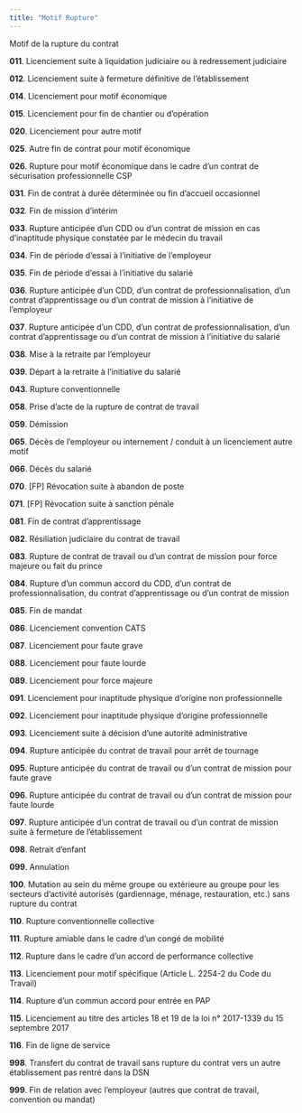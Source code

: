 ```yaml
---
title: "Motif Rupture"
---
```


Motif de la rupture du contrat

**011**. Licenciement suite à liquidation judiciaire ou à redressement judiciaire

**012**. Licenciement suite à fermeture définitive de l'établissement

**014**. Licenciement pour motif économique

**015**. Licenciement pour fin de chantier ou d'opération

**020**. Licenciement pour autre motif

**025**. Autre fin de contrat pour motif économique

**026**. Rupture pour motif économique dans le cadre d'un contrat de sécurisation professionnelle CSP

**031**. Fin de contrat à durée déterminée ou fin d'accueil occasionnel

**032**. Fin de mission d'intérim

**033**. Rupture anticipée d'un CDD ou d'un contrat de mission en cas d'inaptitude physique constatée par le médecin du travail

**034**. Fin de période d'essai à l'initiative de l'employeur

**035**. Fin de période d'essai à l'initiative du salarié

**036**. Rupture anticipée d'un CDD, d'un contrat de professionnalisation, d'un contrat d'apprentissage ou d'un contrat de mission à l'initiative de l'employeur

**037**. Rupture anticipée d'un CDD, d'un contrat de professionnalisation, d'un contrat d'apprentissage ou d'un contrat de mission à l'initiative du salarié

**038**. Mise à la retraite par l'employeur

**039**. Départ à la retraite à l'initiative du salarié

**043**. Rupture conventionnelle

**058**. Prise d'acte de la rupture de contrat de travail

**059**. Démission

**065**. Décès de l'employeur ou internement / conduit à un licenciement autre motif

**066**. Décès du salarié

**070**. \[FP\] Révocation suite à abandon de poste

**071**. \[FP\] Révocation suite à sanction pénale

**081**. Fin de contrat d'apprentissage

**082**. Résiliation judiciaire du contrat de travail

**083**. Rupture de contrat de travail ou d'un contrat de mission pour force majeure ou fait du prince

**084**. Rupture d'un commun accord du CDD, d'un contrat de professionnalisation, du contrat d'apprentissage ou d'un contrat de mission

**085**. Fin de mandat

**086**. Licenciement convention CATS

**087**. Licenciement pour faute grave

**088**. Licenciement pour faute lourde

**089**. Licenciement pour force majeure

**091**. Licenciement pour inaptitude physique d'origine non professionnelle

**092**. Licenciement pour inaptitude physique d'origine professionnelle

**093**. Licenciement suite à décision d'une autorité administrative

**094**. Rupture anticipée du contrat de travail pour arrêt de tournage

**095**. Rupture anticipée du contrat de travail ou d'un contrat de mission pour faute grave

**096**. Rupture anticipée du contrat de travail ou d'un contrat de mission pour faute lourde

**097**. Rupture anticipée d'un contrat de travail ou d'un contrat de mission suite à fermeture de l'établissement

**098**. Retrait d'enfant

**099**. Annulation

**100**. Mutation au sein du même groupe ou extérieure au groupe pour les secteurs d'activité autorisés (gardiennage, ménage, restauration, etc.) sans rupture du contrat

**110**. Rupture conventionnelle collective

**111**. Rupture amiable dans le cadre d'un congé de mobilité

**112**. Rupture dans le cadre d'un accord de performance collective

**113**. Licenciement pour motif spécifique (Article L. 2254-2 du Code du Travail)

**114**. Rupture d'un commun accord pour entrée en PAP

**115**. Licenciement au titre des articles 18 et 19 de la loi n° 2017-1339 du 15 septembre 2017

**116**. Fin de ligne de service

**998**. Transfert du contrat de travail sans rupture du contrat vers un autre établissement pas rentré dans la DSN

**999**. Fin de relation avec l'employeur (autres que contrat de travail, convention ou mandat)
